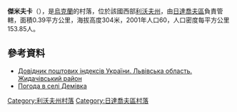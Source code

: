 {{coord|49|11|15|N|24|8|13|E|scale:100000|display=title}}

'''傑米夫卡'''（{{lang-uk|Демівка}}），是[[烏克蘭|烏克蘭]]的村落，位於該國西部[[利沃夫州|利沃夫州]]，由[[日達喬夫區|日達喬夫區]]負責管轄，面積0.39平方公里，海拔高度304米，2001年人口60，人口密度每平方公里153.85人。

==參考資料==
*[http://www.uaidx.com/13/282/index Довідник поштових індексів України. Львівська область. Жидачівський район] {{Wayback|url=http://www.uaidx.com/13/282/index |date=20160909184734 }}
* [http://weather.in.ua/ua/l'vovskaja/6510 Погода в селі Демівка] {{Wayback|url=http://weather.in.ua/ua/l'vovskaja/6510 |date=20080622064452 }}

{{DEFAULTSORT:Демівка}}
[[Category:利沃夫州村落|Category:利沃夫州村落]]
[[Category:日達喬夫區村落|Category:日達喬夫區村落]]


{{Lviv-geo-stub}}
